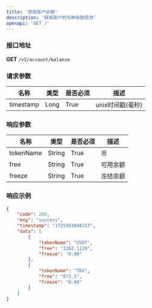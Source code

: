 ```yaml
---
title: '获取账户余额'
description: '获取账户的币种余额信息'
openapi: 'GET /'
---
```


### 接口地址  
**GET** `/v1/account/balance`

### 请求参数

| 名称       | 类型 | 是否必须 | 描述               |
|------------|----------|----------|--------------------|
| timestamp  | Long     | True     | unix时间戳(毫秒)   |

### 响应参数

| 名称       | 类型 | 是否必须 | 描述         |
|------------|----------|----------|--------------|
| tokenName  | String   | True     | 币       |
| free       | String   | True     | 可用余额     |
| freeze     | String   | True     | 冻结余额     |

### 响应示例

```json
{
    "code": 200,
    "msg": "success",
    "timestamp": "1725853044217",
    "data": [       
        {
            "tokenName": "USDT",
            "free": "1262.1129",
            "freeze": "0.00"
        },
        {
            "tokenName": "TRX",
            "free": "873.3",
            "freeze": "0.00"
        }
    ]
}